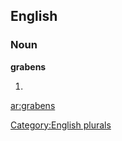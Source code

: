 
==English==

===Noun===
'''grabens'''

# {{plural of|[[graben]]}}

{{anagrams:en/abegnrs}}
[[Category:English plurals]]

[[ar:grabens]]